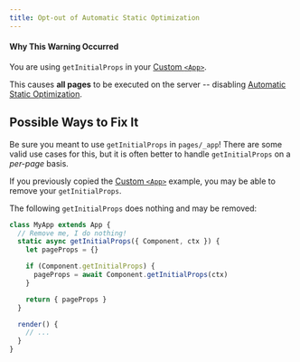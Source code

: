 ```yaml
---
title: Opt-out of Automatic Static Optimization
---
```


#### Why This Warning Occurred

You are using `getInitialProps` in your [Custom `<App>`](/docs/pages/building-your-application/routing/custom-app).

This causes **all pages** to be executed on the server -- disabling [Automatic Static Optimization](/docs/pages/building-your-application/rendering/automatic-static-optimization).

## Possible Ways to Fix It

Be sure you meant to use `getInitialProps` in `pages/_app`!
There are some valid use cases for this, but it is often better to handle `getInitialProps` on a _per-page_ basis.

If you previously copied the [Custom `<App>`](/docs/pages/building-your-application/routing/custom-app) example, you may be able to remove your `getInitialProps`.

The following `getInitialProps` does nothing and may be removed:

```js filename="pages/_app.js"
class MyApp extends App {
  // Remove me, I do nothing!
  static async getInitialProps({ Component, ctx }) {
    let pageProps = {}

    if (Component.getInitialProps) {
      pageProps = await Component.getInitialProps(ctx)
    }

    return { pageProps }
  }

  render() {
    // ...
  }
}
```
